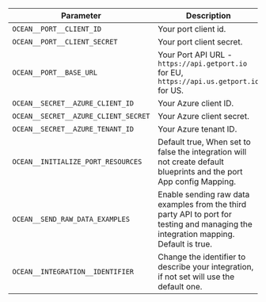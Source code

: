 | Parameter                             | Description                                                                                                         | Required |
| ------------------------------------- | ------------------------------------------------------------------------------------------------------------------- | -------- |
| `OCEAN__PORT__CLIENT_ID`              | Your port client id.                                                                                                | ✅       |
| `OCEAN__PORT__CLIENT_SECRET`          | Your port client secret.                                                                                            | ✅       |
| `OCEAN__PORT__BASE_URL`               | Your Port API URL - `https://api.getport.io` for EU, `https://api.us.getport.io` for US.                            | ✅       |
| `OCEAN__SECRET__AZURE_CLIENT_ID`      | Your Azure client ID.                                                                                               | ✅       |
| `OCEAN__SECRET__AZURE_CLIENT_SECRET`  | Your Azure client secret.                                                                                           | ✅       |
| `OCEAN__SECRET__AZURE_TENANT_ID`      | Your Azure tenant ID.                                                                                               | ✅       |
| `OCEAN__INITIALIZE_PORT_RESOURCES`    | Default true, When set to false the integration will not create default blueprints and the port App config Mapping. | ❌       |
| `OCEAN__SEND_RAW_DATA_EXAMPLES`        | Enable sending raw data examples from the third party API to port for testing and managing the integration mapping. Default is true.                        | ❌       |
| `OCEAN__INTEGRATION__IDENTIFIER`      | Change the identifier to describe your integration, if not set will use the default one.                            | ❌       |
